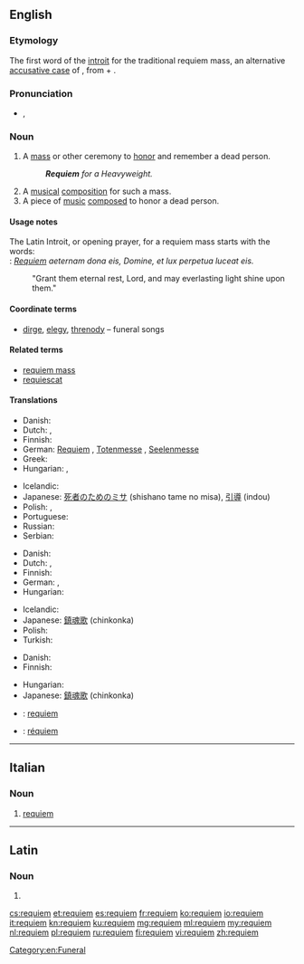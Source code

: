 ==English==
{{was wotd|2009|August|29}}
{{wikipedia}}

===Etymology===
The first word of the [[introit]] for the traditional requiem mass, an alternative [[accusative case]] of {{etyl|la|en}} {{term|requies|requiēs|rest, repose|lang=la}}, from {{term|re-||again|lang=la}} + {{term|quies|quiēs|rest, quiet|lang=la}}.

===Pronunciation===
* {{a|UK|US}} {{IPA|/ˈrɛkwiˌɛm/|/ˈrɛkwi.əm/}}, {{X-SAMPA|/"rEkwi%Em/|/"rEkwi.@m/}}

===Noun===
{{en-noun}}

# A [[mass]] or other ceremony to [[honor]] and remember a dead person.
#: '''''Requiem''' for a Heavyweight.''
# A [[musical]] [[composition]] for such a mass.
# A piece of [[music]] [[composed]] to honor a dead person.  <!--specifically not religious mourners-->

====Usage notes====
The Latin Introit, or opening prayer, for a requiem mass starts with the words:<br>
: ''[[#Latin|Requiem]] aeternam dona eis, Domine, et lux perpetua luceat eis.''
: "Grant them eternal rest, Lord, and may everlasting light shine upon them."

====Coordinate terms====
* [[dirge]], [[elegy]], [[threnody]] – funeral songs

====Related terms====
* [[requiem mass]]
* [[requiescat]]

====Translations====
{{trans-top|mass or other ceremony to honor and remember a dead person}}
* Danish: {{t+|da|rekviem|n}}
* Dutch: {{t+|nl|requiem}}, {{t+|nl|dodenmis}}
* Finnish: {{t-|fi|sielunmessu}}
* German: [[Requiem#German|Requiem]] {{n}}, [[Totenmesse]] {{f}}, [[Seelenmesse]] {{f}}
* Greek: {{t|el|μνημόσυνο|n}}
* Hungarian: {{t-|hu|rekviem}}, {{t-|hu|gyászmise}}
{{trans-mid}}
* Icelandic: {{t-|is|sálumessa|f}}
* Japanese: [[死者のためのミサ]] (shishano tame no misa), [[引導]] (indou)
* Polish: {{t|pl|rekwiem}},  {{t|pl|msza za zmarłych}}
* Portuguese: {{t|pt|réquiem|m}}
* Russian: {{t|ru|реквием|m|tr=rékviem|sc=Cyrl}}
* Serbian: {{t|sr|opelo}}
{{trans-bottom}}

{{trans-top|musical composition composed for such a mass}}
* Danish: {{t+|da|rekviem|n}}
* Dutch: {{t+|nl|requiem}}, {{t+|nl|dodenmis}}
* Finnish: {{t-|fi|requiem}}
* German: {{t+|de|Requiem|n}}, {{t+|de|Totenmesse|f}}
* Hungarian: {{t-|hu|rekviem}}
{{trans-mid}}
* Icelandic: {{t-|is|sálumessa|f}}
* Japanese: [[鎮魂歌]] (chinkonka)
* Polish: {{t-|pl|requiem|n}}
* Turkish: {{t+|tr|ağıt}}
{{trans-bottom}}

{{trans-top|piece of music composed to honor a dead person}}
* Danish: {{t+|da|rekviem|n}}
* Finnish: {{t-|fi|requiem}}
{{trans-mid}}
* Hungarian: {{t-|hu|rekviem}}
* Japanese: [[鎮魂歌]] (chinkonka)
{{trans-bottom}}

{{checktrans-top}}
* {{ttbc|it}}: [[requiem#Italian|requiem]]
* {{ttbc|es}}: [[réquiem]]
{{trans-bottom}}

[[Category:en:Funeral]]

----

==Italian==

===Noun===
{{head|it|noun}}  {{m|inv}}

# [[requiem#English|requiem]]

----
==Latin==

===Noun===
{{la-noun-form|requiēm}}

# {{inflection of|requies|requiēs|acc|s|lang=la}}

[[cs:requiem]]
[[et:requiem]]
[[es:requiem]]
[[fr:requiem]]
[[ko:requiem]]
[[io:requiem]]
[[it:requiem]]
[[kn:requiem]]
[[ku:requiem]]
[[mg:requiem]]
[[ml:requiem]]
[[my:requiem]]
[[nl:requiem]]
[[pl:requiem]]
[[ru:requiem]]
[[fi:requiem]]
[[vi:requiem]]
[[zh:requiem]]